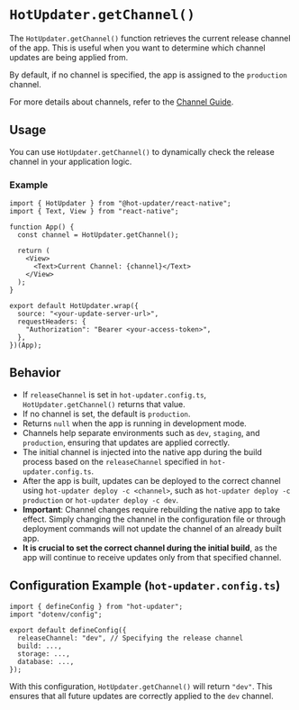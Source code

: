 # `HotUpdater.getChannel()`

The `HotUpdater.getChannel()` function retrieves the current release channel of the app. This is useful when you want to determine which channel updates are being applied from.

By default, if no channel is specified, the app is assigned to the `production` channel.

For more details about channels, refer to the [Channel Guide](/guide/channel).

## Usage

You can use `HotUpdater.getChannel()` to dynamically check the release channel in your application logic.

### Example

```tsx
import { HotUpdater } from "@hot-updater/react-native";
import { Text, View } from "react-native";

function App() {
  const channel = HotUpdater.getChannel();

  return (
    <View>
      <Text>Current Channel: {channel}</Text>
    </View>
  );
}

export default HotUpdater.wrap({
  source: "<your-update-server-url>",
  requestHeaders: {
    "Authorization": "Bearer <your-access-token>",
  },
})(App);
```

## Behavior

- If `releaseChannel` is set in `hot-updater.config.ts`, `HotUpdater.getChannel()` returns that value.
- If no channel is set, the default is `production`.
- Returns `null` when the app is running in development mode.
- Channels help separate environments such as `dev`, `staging`, and `production`, ensuring that updates are applied correctly.
- The initial channel is injected into the native app during the build process based on the `releaseChannel` specified in `hot-updater.config.ts`.
- After the app is built, updates can be deployed to the correct channel using `hot-updater deploy -c <channel>`, such as `hot-updater deploy -c production` or `hot-updater deploy -c dev`.
- **Important**: Channel changes require rebuilding the native app to take effect. Simply changing the channel in the configuration file or through deployment commands will not update the channel of an already built app.
- **It is crucial to set the correct channel during the initial build**, as the app will continue to receive updates only from that specified channel.

## Configuration Example (`hot-updater.config.ts`)

```tsx
import { defineConfig } from "hot-updater";
import "dotenv/config";

export default defineConfig({
  releaseChannel: "dev", // Specifying the release channel
  build: ...,
  storage: ...,
  database: ...,
});
```

With this configuration, `HotUpdater.getChannel()` will return `"dev"`. This ensures that all future updates are correctly applied to the `dev` channel.